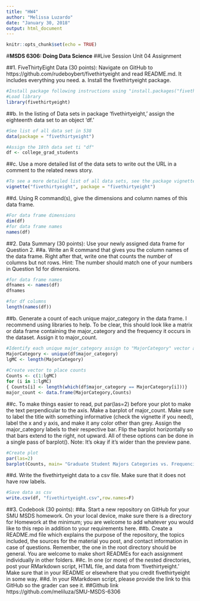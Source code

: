 ---
title: "HW4"
author: "Melissa Luzardo"
date: "January 30, 2018"
output: html_document
---

```{r setup, include=FALSE}
knitr::opts_chunk$set(echo = TRUE)
```

#**MSDS 6306: Doing Data Science**
##Live Session Unit 04 Assignment

##1. FiveThirtyEight Data (30 points): Navigate on GitHub to https://github.com/rudeboybert/fivethirtyeight and read README.md. It includes everything you need.
a. Install the fivethirtyeight package.

```{r 538, include=TRUE}
#Install package following instructions using "install.packages("fivethirtyeight")" if not already installed
#Load library
library(fivethirtyeight)
```

##b. In the listing of Data sets in package 'fivethirtyeight,' assign the eighteenth data set to an object 'df.'

```{r df, include=TRUE}
#See list of all data set in 538
data(package = "fivethirtyeight")

#Assign the 18th data set ti "df"
df <- college_grad_students

```

##c. Use a more detailed list of the data sets to write out the URL in a comment to the related news story.
```{r detail, include=TRUE}
#To see a more detailed list of all data sets, see the package vignette:
vignette("fivethirtyeight", package = "fivethirtyeight")

```

##d. Using R command(s), give the dimensions and column names of this data frame.
```{r 1d, include=TRUE}
#For data frame dimensions
dim(df)
#for data frame names
names(df)
```

##2. Data Summary (30 points): Use your newly assigned data frame for Question 2.
##a. Write an R command that gives you the column names of the data frame. Right after that, write one that counts the number of columns but not rows. Hint: The number should match one of your numbers in Question 1d for dimensions.
```{r 2a, include=TRUE}
#for data frame names
dfnames <- names(df)
dfnames

#for df columns
length(names(df))
```

##b. Generate a count of each unique major_category in the data frame. I recommend using libraries to help. To be clear, this should look like a matrix or data frame containing the major_category and the frequency it occurs in the dataset. Assign it to major_count.

```{r 2b, include=TRUE}
#Identify each unique major_category assign to "MajorCategory" vector and create an object with its length
MajorCategory <- unique(df$major_category)
lgMC <- length(MajorCategory)
 
#Create vector to place counts
Counts <- c(1:lgMC)
for (i in 1:lgMC) 
{ Counts[i] <- length(which(df$major_category == MajorCategory[i]))}
major_count <- data.frame(MajorCategory,Counts)
```

##c. To make things easier to read, put par(las=2) before your plot to make the text perpendicular to the axis. Make a barplot of major_count. Make sure to label the title with something informative (check the vignette if you need), label the x and y axis, and make it any color other than grey. Assign the major_category labels to their respective bar. Flip the barplot horizontally so that bars extend to the right, not upward. All of these options can be done in a single pass of barplot(). Note: It's okay if it's wider than the preview pane.

```{r 2c, include=TRUE}
#Create plot
par(las=2)
barplot(Counts, main= "Graduate Student Majors Categories vs. Frequencies", horiz=TRUE, xlab="Frequency", ylab="Mayor Category", names.arg = MajorCategory, col="blue")
```

##d. Write the fivethirtyeight data to a csv file. Make sure that it does not have row labels.
```{r 2d, include=TRUE}
#Save data as csv
write.csv(df, "fivethirtyeight.csv",row.names=F)
```

##3. Codebook (30 points):
##a. Start a new repository on GitHub for your SMU MSDS homework. On your local device, make sure there is a directory for Homework at the minimum; you are welcome to add whatever you would like to this repo in addition to your requirements here.
##b. Create a README.md file which explains the purpose of the repository, the topics included, the sources for the material you post, and contact information in case of questions. Remember, the one in the root directory should be general. You are welcome to make short READMEs for each assignment individually in other folders.
##c. In one (or more) of the nested directories, post your RMarkdown script, HTML file, and data from 'fivethirtyeight.' Make sure that in your README or elsewhere that you credit fivethirtyeight in some way.
##d. In your RMarkdown script, please provide the link to this GitHub so the grader can see it.
##Github link https://github.com/meliluza/SMU-MSDS-6306
